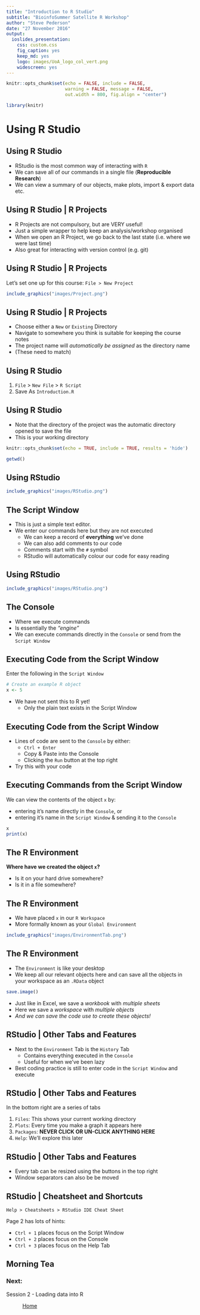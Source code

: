 ```yaml
---
title: "Introduction to R Studio"
subtitle: "BioinfoSummer Satellite R Workshop"
author: "Steve Pederson"
date: "27 November 2016"
output: 
  ioslides_presentation:
    css: custom.css
    fig_caption: yes
    keep_md: yes
    logo: images/UoA_logo_col_vert.png
    widescreen: yes
---
```



```r
knitr::opts_chunk$set(echo = FALSE, include = FALSE, 
                      warning = FALSE, message = FALSE, 
                      out.width = 800, fig.align = "center")
```

```r
library(knitr)
```


# Using R Studio

## Using R Studio

- RStudio is the most common way of interacting with `R`
- We can save all of our commands in a single file (__Reproducible Research__)
- We can view a summary of our objects, make plots, import & export data etc.

## Using R Studio | R Projects

- R Projects are not compulsory, but are VERY useful!
- Just a simple wrapper to help keep an analysis/workshop organised
- When we open an R Project, we go back to the last state (i.e. where we were last time)
- Also great for interacting with version control (e.g. git)

## Using R Studio | R Projects

Let's set one up for this course: `File > New Project`

```r
include_graphics("images/Project.png")
```

## Using R Studio | R Projects

- Choose either a `New` or `Existing` Directory
- Navigate to somewhere you think is suitable for keeping the course notes
- The project name will _automatically be assigned_ as the directory name
- (These need to match)

## Using R Studio

1. `File` > `New File` > `R Script`  
2. Save As `Introduction.R`

## Using R Studio

- Note that the directory of the project was the automatic directory opened to save the file
- This is your working directory


```r
knitr::opts_chunk$set(echo = TRUE, include = TRUE, results = 'hide')
```

```r
getwd()
```

## Using RStudio

```r
include_graphics("images/RStudio.png")
```

## The Script Window

- This is just a simple text editor.
- We enter our commands here but they are not executed
    - We can keep a record of __everything__ we've done
    - We can also add comments to our code
    - Comments start with the `#` symbol
    - RStudio will automatically colour our code for easy reading

## Using RStudio

```r
include_graphics("images/RStudio.png")
```

## The Console

- Where we execute commands
- Is essentially the _"engine"_
- We can execute commands directly in the `Console` or send from the `Script Window`

## Executing Code from the Script Window

Enter the following in the `Script Window`

```r
# Create an example R object
x <- 5
```

- We have not sent this to R yet!
    - Only the plain text exists in the Script Window

## Executing Code from the Script Window

- Lines of code are sent to the `Console` by either:
    - `Ctrl + Enter`
    - Copy & Paste into the Console
    - Clicking the `Run` button at the top right

- Try this with your code

## Executing Commands from the Script Window

We can view the contents of the object `x` by:

- entering it's name directly in the `Console`, or 
- entering it's name in the `Script Window` & sending it to the `Console`

```r
x
print(x)
```

## The R Environment

__Where have we created the object `x`?__

- Is it on your hard drive somewhere?
- Is it in a file somewhere?

## The R Environment

- We have placed `x` in our `R Workspace`
- More formally known as your `Global Environment`

```r
include_graphics("images/EnvironmentTab.png")
```

## The R Environment

- The `Environment` is like your desktop
- We keep all our relevant objects here and can save all the objects in your workspace as an `.RData` object

```r
save.image()
```

- Just like in Excel, we save a *workbook* with *multiple sheets*
- Here we save a *workspace* with *multiple objects*
- _And we can save the code use to create these objects!_

## RStudio | Other Tabs and Features

- Next to the `Environment` Tab is the `History` Tab
    - Contains everything executed in the `Console`
    - Useful for when we've been lazy
- Best coding practice is still to enter code in the `Script Window` and execute

## RStudio | Other Tabs and Features

In the bottom right are a series of tabs

1. `Files`: This shows your current working directory
2. `Plots`: Every time you make a graph it appears here
3. `Packages`: __NEVER CLICK OR UN-CLICK ANYTHING HERE__
4. `Help`: We'll explore this later

## RStudio | Other Tabs and Features

- Every tab can be resized using the buttons in the top right
- Window separators can also be be moved

## RStudio | Cheatsheet and Shortcuts

`Help > Cheatsheets > RStudio IDE Cheat Sheet`

Page 2 has lots of hints:

- `Ctrl + 1` places focus on the Script Window
- `Ctrl + 2` places focus on the Console
- `Ctrl + 3` places focus on the Help Tab


## Morning Tea

### Next:

Session 2 - Loading data into R

<div class="footer" style="text-align:center;width:25%">
[Home](https://uofabioinformaticshub.github.io/Intro_R_Genomics_Dec_2016/)
</div>
